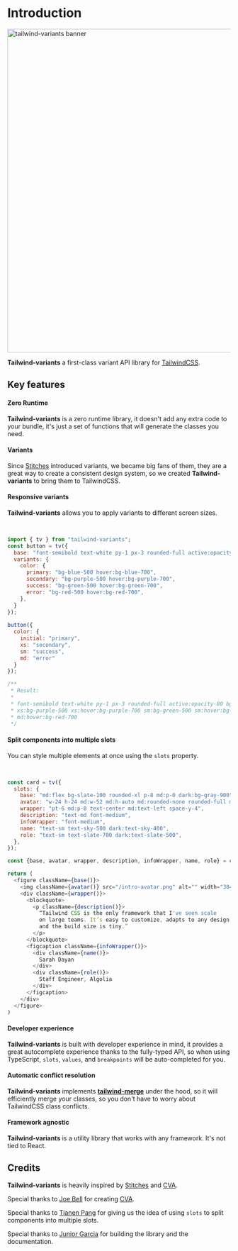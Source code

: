 
# Introduction

<Image
  alt="tailwind-variants banner"
  quality={90}
  className="rounded-lg mt-1"
  height="730"
  src="/banner.jpeg"
  width="1460"
/>

**Tailwind-variants** a first-class variant API library for [TailwindCSS](https://tailwindcss.com/).

## Key features

#### Zero Runtime

**Tailwind-variants** is a zero runtime library, it doesn't add any extra code to your bundle, it's just a set of functions that will generate the classes you need.

#### Variants
Since [Stitches](https://stitches.dev) introduced variants, we became big fans of them, they are a great way to create a consistent design system, so we created **Tailwind-variants** to bring them to TailwindCSS.

#### Responsive variants

**Tailwind-variants** allows you to apply variants to different screen sizes.

<br/>

<WindowResizer
  iframeSrc="/docs/examples/intro-responsive-variants"
  iframeTitle="Responsive variants"
  height="120px"
/>


```js {16-19}
import { tv } from "tailwind-variants";
const button = tv({
  base: "font-semibold text-white py-1 px-3 rounded-full active:opacity-80",
  variants: {
    color: {
      primary: "bg-blue-500 hover:bg-blue-700",
      secondary: "bg-purple-500 hover:bg-purple-700",
      success: "bg-green-500 hover:bg-green-700",
      error: "bg-red-500 hover:bg-red-700",
    },
  }
});
 
button({
  color: {
    initial: "primary",
    xs: "secondary",
    sm: "success",
    md: "error"
  }
});

/**
 * Result: 
 * 
 * font-semibold text-white py-1 px-3 rounded-full active:opacity-80 bg-blue-500 hover:bg-blue-700 
 * xs:bg-purple-500 xs:hover:bg-purple-700 sm:bg-green-500 sm:hover:bg-green-700 md:bg-red-500 
 * md:hover:bg-red-700
 */
```

#### Split components into multiple slots

You can style multiple elements at once using the `slots` property.

<br/>

<WindowResizer
  iframeSrc="/docs/examples/intro-slots"
  iframeTitle="Responsive variants"
  iframeInitialWidth={400}
  height="410px"
  minWidth={400}
/>

```js {3-9} /base()/ /avatar()/ /wrapper()/ /description()/ /infoWrapper()/ /name()/ /role()/
const card = tv({
  slots: {
    base: "md:flex bg-slate-100 rounded-xl p-8 md:p-0 dark:bg-gray-900",
    avatar: "w-24 h-24 md:w-52 md:h-auto md:rounded-none rounded-full mx-auto drop-shadow-lg",
    wrapper: "pt-6 md:p-8 text-center md:text-left space-y-4",
    description: "text-md font-medium",
    infoWrapper: "font-medium",
    name: "text-sm text-sky-500 dark:text-sky-400",
    role: "text-sm text-slate-700 dark:text-slate-500",
  },
});

const {base, avatar, wrapper, description, infoWrapper, name, role} = card();

return (
  <figure className={base()}>
    <img className={avatar()} src="/intro-avatar.png" alt="" width="384" height="512"/>
    <div className={wrapper()}>
      <blockquote>
        <p className={description()}>
          “Tailwind CSS is the only framework that I've seen scale
          on large teams. It’s easy to customize, adapts to any design,
          and the build size is tiny.”
        </p>
      </blockquote>
      <figcaption className={infoWrapper()}>
        <div className={name()}>
          Sarah Dayan
        </div>
        <div className={role()}>
          Staff Engineer, Algolia
        </div>
      </figcaption>
    </div>
  </figure>
)

```

#### Developer experience 

**Tailwind-variants** is built with developer experience in mind, it provides a great autocomplete experience thanks to the fully-typed API, so when using TypeScript, `slots`, `values`, and `breakpoints` will be auto-completed for you.


#### Automatic conflict resolution

**Tailwind-variants** implements [**tailwind-merge**](https://github.com/dcastil/tailwind-merge) under the hood, so it will efficiently merge your classes, so you don't have to worry about TailwindCSS class conflicts.

#### Framework agnostic

**Tailwind-variants** is a utility library that works with any framework. It's not tied to React.


## Credits

**Tailwind-variants** is heavily inspired by [Stitches](https://stitches.dev) and [CVA](https://github.com/joe-bell/cva).

Special thanks to [Joe Bell](https://twitter.com/joe_bell) for creating [CVA](https://github.com/joe-bell/cva).

Special thanks to [Tianen Pang](https://github.dev/tianenpang) for giving us the idea of using `slots` to split components into multiple slots.

Special thanks to [Junior Garcia](https://github.dev/jrgarciadev) for building the library and the documentation.